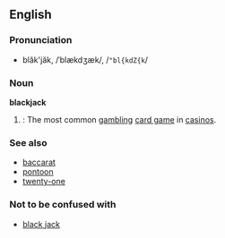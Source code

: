 ==English==

===Pronunciation===
*blăk'jăk, /ˈblækdʒæk/, /<tt>"bl{kdZ{k</tt>/

===Noun===
'''blackjack'''
{{wikipedia}}
#{{cattag|Card games}}: The most common [[gambling]] [[card game]] in [[casino]]s.

===See also===
*[[baccarat]]
*[[pontoon]]
*[[twenty-one]]
===Not to be confused with===
*[[black jack]]
